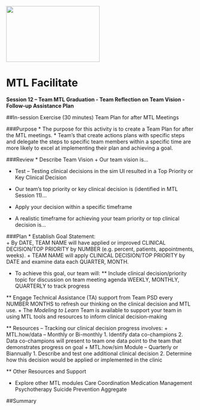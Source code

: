 <img src = "https://github.com/lzim/teampsd/blob/teampsd_style/mtl_logo/mtl_facilitate_sq_sm.png"
     height = "150" width = "250">  

# MTL Facilitate
**Session 12 – Team MTL Graduation - Team Reflection on Team Vision - Follow-up Assistance Plan**  

##In-session Exercise (30 minutes) Team Plan for after MTL Meetings

###Purpose
* The purpose for this activity is to create a Team Plan for after the MTL meetings.
* Team’s that create actions plans with specific steps and delegate the steps to specific team members within a specific time are more likely to excel at implementing their plan and achieving a goal.

###Review
* Describe Team Vision
+ Our team vision is...

* Test – Testing clinical decisions in the sim UI resulted in a Top Priority or Key Clinical Decision
+ Our team’s top priority or key clinical decision is (identified in MTL Session 11)…

* Apply your decision within a specific timeframe
+ A realistic timeframe for achieving your team priority or top clinical decision is…

###Plan
* Establish Goal Statement:  
+ By DATE, TEAM NAME will have applied or improved CLINICAL DECISION/TOP PRIORITY by NUMBER (e.g. percent, patients, appointments, weeks).
+ TEAM NAME will apply CLINICAL DECISION/TOP PRIORITY by DATE and examine data each QUARTER, MONTH.

* To achieve this goal, our team will:
** Include clinical decision/priority topic for discussion on team meeting agenda WEEKLY, MONTHLY, QUARTERLY to track progress

** Engage Technical Assistance (TA) support from Team PSD every NUMBER MONTHS to refresh our thinking on the clinical decision and MTL use.
+ The *Modeling to Learn* Team is available to support your team in using MTL tools and resources to inform clinical decision-making

** Resources – Tracking our clinical decision progress involves:
+ MTL.how/data – Monthly or Bi-monthly
1.	Identify data co-champions 
2.	Data co-champions will present to team one data point to the team that demonstrates progress on goal
+ MTL.how/sim Module – Quarterly or Biannually
1.	Describe and test one additional clinical decision
2.	Determine how this decision would be applied or implemented in the clinic

** Other Resources and Support

+ Explore other MTL modules
Care Coordination
Medication Management
Psychotherapy
Suicide Prevention
Aggregate

##Summary
